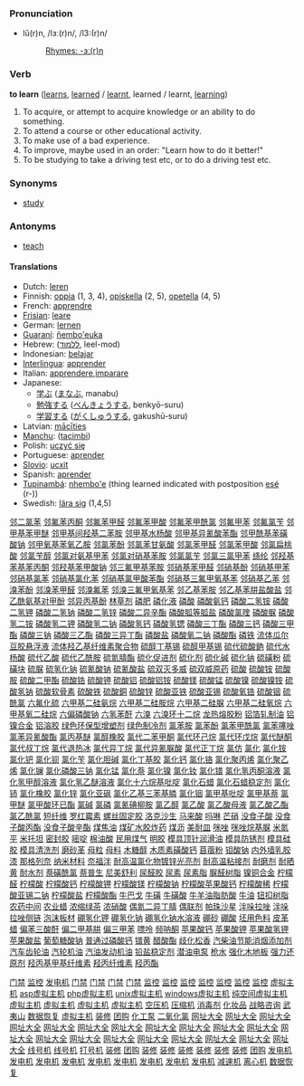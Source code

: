 ===Pronunciation===
*lû(r)n, /lɜː(r)n/, /l3:(r)n/
*:[[Rhymes:English:-ɜː(r)n|Rhymes: -ɜː(r)n]]

=== Verb ===
'''to learn''' ([[learns]], [[learned]] / [[learnt]], learned / learnt, [[learning]])

#To acquire, or attempt to acquire knowledge or an ability to do something.
#To attend a course or other educational activity.
#To make use of a bad experience.
#To improve, maybe used in an order: "Learn how to do it better!"
#To be studying to take a driving test etc, or to do a driving test etc.

=== Synonyms ===
*[[study]]

=== Antonyms ===
*[[teach]]

==== Translations ====
*Dutch: [[leren]]
*Finnish: [[oppia]] (1, 3, 4), [[opiskella]] (2, 5), [[opetella]] (4, 5)
*French: [[apprendre]]
*[[Frisian]]: [[leare]]
*German: [[lernen]]
*[[Guaraní]]: [[ñembo'euka]]
*Hebrew: ([[ללמוד]], leel-mod)
*Indonesian: [[ajar|belajar]]
*[[Interlingua]]: [[apprender]]
*Italian: [[apprendere]],[[imparare]]
*Japanese:
** [[学ぶ]] ([[まなぶ]], manabu)
** [[勉強]]する ([[べんきょう]]する, benkyō-suru)
** [[学習]]する ([[がくしゅう]]する, gakushū-suru)
*Latvian: [[mācīties]]
*[[Manchu]]: ([[tacimbi]])
*Polish: [[uczyć się]]
*Portuguese: [[aprender]]
*[[Slovio]]: [[ucxit]]
*Spanish: [[aprender]]
*[[Tupinambá]]: [[nhembo'e]] (thing learned indicated with postposition [[esé]] (r-))
*Swedish: [[lära sig]] (1,4,5)
[http://www.shop263.com/i-1/1.htm 邻二氯苯]
[http://www.shop263.com/i-1/2.htm 邻氟苯丙酮]
[http://www.shop263.com/i-1/3.htm 邻氟苯甲醛]
[http://www.shop263.com/i-1/4.htm 邻氟苯甲酸]
[http://www.shop263.com/i-1/5.htm 邻氟苯甲酰氯]
[http://www.shop263.com/i-1/6.htm 邻氟甲苯]
[http://www.shop263.com/i-1/7.htm 邻氟氯苄]
[http://www.shop263.com/i-1/8.htm 邻甲基苯甲醚]
[http://www.shop263.com/i-1/9.htm 邻甲基间羟基二苯胺]
[http://www.shop263.com/i-1/10.htm 邻甲基水杨酸]
[http://www.shop263.com/i-1/11.htm 邻甲基异氰酸苯酯]
[http://www.shop263.com/i-1/12.htm 邻甲酰基苯磺酸钠]
[http://www.shop263.com/i-1/13.htm 邻甲氧基苯氧乙胺]
[http://www.shop263.com/i-1/14.htm 邻氯苯酚]
[http://www.shop263.com/i-1/15.htm 邻氯苯甘氨酸]
[http://www.shop263.com/i-1/16.htm 邻氯苯甲醛]
[http://www.shop263.com/i-1/17.htm 邻氯苯甲酸]
[http://www.shop263.com/i-1/18.htm 邻氯扁桃酸]
[http://www.shop263.com/i-1/19.htm 邻氯苄醇]
[http://www.shop263.com/i-1/20.htm 邻氯对氨基甲苯]
[http://www.shop263.com/i-1/21.htm 邻氯对硝基苯胺]
[http://www.shop263.com/i-1/22.htm 邻氯氯苄]
[http://www.shop263.com/i-1/23.htm 邻氯三氯甲苯]
[http://www.shop263.com/i-1/24.htm 绦纶]
[http://www.shop263.com/i-1/25.htm 邻羟基苯基苯丙酮]
[http://www.shop263.com/i-1/26.htm 邻羟基苯甲酸钠]
[http://www.shop263.com/i-1/27.htm 邻三氟甲基苯胺]
[http://www.shop263.com/i-1/28.htm 邻硝基苯甲醛]
[http://www.shop263.com/i-1/29.htm 邻硝基酚]
[http://www.shop263.com/i-1/30.htm 邻硝基甲苯]
[http://www.shop263.com/i-1/31.htm 邻硝基氯苯]
[http://www.shop263.com/i-1/32.htm 邻硝基氯化苯]
[http://www.shop263.com/i-1/33.htm 邻硝基氯甲酸苯酯]
[http://www.shop263.com/i-1/34.htm 邻硝基三氟甲氧基苯]
[http://www.shop263.com/i-1/35.htm 邻硝基乙苯]
[http://www.shop263.com/i-1/36.htm 邻溴苯酚]
[http://www.shop263.com/i-1/37.htm 邻溴苯甲醛]
[http://www.shop263.com/i-1/38.htm 邻溴氟苯]
[http://www.shop263.com/i-1/39.htm 邻溴三氟甲氧基苯]
[http://www.shop263.com/i-1/40.htm 邻乙基苯胺]
[http://www.shop263.com/i-1/41.htm 邻乙基苯肼盐酸盐]
[http://www.shop263.com/i-1/42.htm 邻乙酰氨基对甲酚]
[http://www.shop263.com/i-1/43.htm 邻异丙基酚]
[http://www.shop263.com/i-1/44.htm 林草剂]
[http://www.shop263.com/i-1/45.htm 磷肥]
[http://www.shop263.com/i-1/46.htm 磷化液]
[http://www.shop263.com/i-1/47.htm 磷酸]
[http://www.shop263.com/i-1/48.htm 磷酸氨钙]
[http://www.shop263.com/i-1/49.htm 磷酸二氢铵]
[http://www.shop263.com/i-1/50.htm 磷酸二氢钾]
[http://www.shop263.com/i-1/51.htm 磷酸二氢钠]
[http://www.shop263.com/i-1/52.htm 磷酸二氢锌]
[http://www.shop263.com/i-1/53.htm 磷酸二异辛酯]
[http://www.shop263.com/i-1/54.htm 磷酸胍等胍盐]
[http://www.shop263.com/i-1/55.htm 磷酸氯喹]
[http://www.shop263.com/i-1/56.htm 磷酸脲]
[http://www.shop263.com/i-1/57.htm 磷酸氢二铵]
[http://www.shop263.com/i-1/58.htm 磷酸氢二钾]
[http://www.shop263.com/i-1/59.htm 磷酸氢二钠]
[http://www.shop263.com/i-1/60.htm 磷酸氢钙]
[http://www.shop263.com/i-1/61.htm 磷酸氢锶]
[http://www.shop263.com/i-1/62.htm 磷酸三丁酯]
[http://www.shop263.com/i-1/63.htm 磷酸三钙]
[http://www.shop263.com/i-1/64.htm 磷酸三甲酯]
[http://www.shop263.com/i-1/65.htm 磷酸三钠]
[http://www.shop263.com/i-1/66.htm 磷酸三乙酯]
[http://www.shop263.com/i-1/67.htm 磷酸三异丁酯]
[http://www.shop263.com/i-1/68.htm 磷酸盐]
[http://www.shop263.com/i-1/69.htm 磷酸氧二钠]
[http://www.shop263.com/i-1/70.htm 磷酸酯]
[http://www.shop263.com/i-1/71.htm 磷铁]
[http://www.shop263.com/i-1/72.htm 流体瓜尔豆胶悬浮液]
[http://www.shop263.com/i-1/73.htm 流体羟乙基纤维素聚合物]
[http://www.shop263.com/i-1/74.htm 硫醇丁基锡]
[http://www.shop263.com/i-1/75.htm 硫醇甲基锡]
[http://www.shop263.com/i-1/76.htm 硫代硫酸鈉]
[http://www.shop263.com/i-1/77.htm 硫代水杨酸]
[http://www.shop263.com/i-1/78.htm 硫代乙酸]
[http://www.shop263.com/i-1/79.htm 硫代乙酰胺]
[http://www.shop263.com/i-1/80.htm 硫氮腈酯]
[http://www.shop263.com/i-1/81.htm 硫化促进剂]
[http://www.shop263.com/i-1/82.htm 硫化剂]
[http://www.shop263.com/i-1/83.htm 硫化碱]
[http://www.shop263.com/i-1/84.htm 硫化钠]
[http://www.shop263.com/i-1/85.htm 硫磺粉]
[http://www.shop263.com/i-1/86.htm 硫磺块]
[http://www.shop263.com/i-1/87.htm 硫脲]
[http://www.shop263.com/i-1/88.htm 硫氢化钠]
[http://www.shop263.com/i-1/89.htm 硫氰酸钠]
[http://www.shop263.com/i-1/90.htm 硫氰酸盐]
[http://www.shop263.com/i-1/91.htm 硫双灭多威]
[http://www.shop263.com/i-1/92.htm 硫双威原药]
[http://www.shop263.com/i-1/93.htm 硫酸]
[http://www.shop263.com/i-1/94.htm 硫酸铵]
[http://www.shop263.com/i-1/95.htm 硫酸胺]
[http://www.shop263.com/i-1/96.htm 硫酸二甲酯]
[http://www.shop263.com/i-1/97.htm 硫酸锆]
[http://www.shop263.com/i-1/98.htm 硫酸钾]
[http://www.shop263.com/i-1/99.htm 硫酸铝]
[http://www.shop263.com/i-1/100.htm 硫酸铝铵]
[http://www.shop263.com/i-1/101.htm 硫酸镁]
[http://www.shop263.com/i-1/102.htm 硫酸锰]
[http://www.shop263.com/i-1/103.htm 硫酸镍]
[http://www.shop263.com/i-1/104.htm 硫酸镍铵]
[http://www.shop263.com/i-1/105.htm 硫酸氢钠]
[http://www.shop263.com/i-1/106.htm 硫酸软骨素]
[http://www.shop263.com/i-1/107.htm 硫酸铁]
[http://www.shop263.com/i-1/108.htm 硫酸銅]
[http://www.shop263.com/i-1/109.htm 硫酸锌]
[http://www.shop263.com/i-1/110.htm 硫酸亚铁]
[http://www.shop263.com/i-1/111.htm 硫酸亚锡]
[http://www.shop263.com/i-1/112.htm 硫酸氧锆]
[http://www.shop263.com/i-1/113.htm 硫酸铟]
[http://www.shop263.com/i-1/114.htm 硫酰氯]
[http://www.shop263.com/i-1/115.htm 六氟化硫]
[http://www.shop263.com/i-1/116.htm 六甲基二硅氨烷]
[http://www.shop263.com/i-1/117.htm 六甲基二硅胺烷]
[http://www.shop263.com/i-1/118.htm 六甲基二硅脲]
[http://www.shop263.com/i-1/119.htm 六甲基二硅氧烷]
[http://www.shop263.com/i-1/120.htm 六甲基氧二硅烷]
[http://www.shop263.com/i-1/121.htm 六偏磷酸钠]
[http://www.shop263.com/i-1/122.htm 六氢苯酐]
[http://www.shop263.com/i-1/123.htm 六溴]
[http://www.shop263.com/i-1/124.htm 六溴环十二烷]
[http://www.shop263.com/i-1/125.htm 龙热熔胶粉]
[http://www.shop263.com/i-1/126.htm 铝箔轧制油]
[http://www.shop263.com/i-1/127.htm 铝镍合金]
[http://www.shop263.com/i-1/128.htm 铝溶胶]
[http://www.shop263.com/i-1/129.htm 绿色环保型增塑剂]
[http://www.shop263.com/i-1/130.htm 绿色制冷剂]
[http://www.shop263.com/i-1/131.htm 氯苯胺]
[http://www.shop263.com/i-1/132.htm 氯苯酚]
[http://www.shop263.com/i-1/133.htm 氯苯甲酰氯]
[http://www.shop263.com/i-1/134.htm 氯苯噻唑]
[http://www.shop263.com/i-1/135.htm 氯苯异氰酸酯]
[http://www.shop263.com/i-1/136.htm 氯丙基醚]
[http://www.shop263.com/i-1/137.htm 氯醇橡胶]
[http://www.shop263.com/i-1/138.htm 氯代二苯甲酮]
[http://www.shop263.com/i-1/139.htm 氯代环己烷]
[http://www.shop263.com/i-1/140.htm 氯代环戊烷]
[http://www.shop263.com/i-1/141.htm 氯代醚酮]
[http://www.shop263.com/i-1/142.htm 氯代叔丁烷]
[http://www.shop263.com/i-1/143.htm 氯代退热冰]
[http://www.shop263.com/i-1/144.htm 氯代异丁烷]
[http://www.shop263.com/i-1/145.htm 氯代异氰脲酸]
[http://www.shop263.com/i-1/146.htm 氯代正丁烷]
[http://www.shop263.com/i-1/147.htm 氯仿]
[http://www.shop263.com/i-1/148.htm 氯化]
[http://www.shop263.com/i-1/149.htm 氯化铵]
[http://www.shop263.com/i-1/150.htm 氯化钯]
[http://www.shop263.com/i-1/151.htm 氯化钡]
[http://www.shop263.com/i-1/152.htm 氯化苄]
[http://www.shop263.com/i-1/153.htm 氯化胆碱]
[http://www.shop263.com/i-1/154.htm 氯化丁基胶]
[http://www.shop263.com/i-1/155.htm 氯化钙]
[http://www.shop263.com/i-1/156.htm 氯化铬]
[http://www.shop263.com/i-1/157.htm 氯化聚丙烯]
[http://www.shop263.com/i-1/158.htm 氯化聚乙烯]
[http://www.shop263.com/i-1/159.htm 氯化镧]
[http://www.shop263.com/i-1/160.htm 氯化磷酸三钠]
[http://www.shop263.com/i-1/161.htm 氯化锰]
[http://www.shop263.com/i-1/162.htm 氯化萘]
[http://www.shop263.com/i-1/163.htm 氯化镍]
[http://www.shop263.com/i-1/164.htm 氯化钕]
[http://www.shop263.com/i-1/165.htm 氯化镨]
[http://www.shop263.com/i-1/166.htm 氯化氢丙酮溶液]
[http://www.shop263.com/i-1/167.htm 氯化氢甲醇溶液]
[http://www.shop263.com/i-1/168.htm 氯化氢乙醚溶液]
[http://www.shop263.com/i-1/169.htm 氯化十六烷基吡啶]
[http://www.shop263.com/i-1/170.htm 氯化石蜡]
[http://www.shop263.com/i-1/171.htm 氯化石蜡稳定剂]
[http://www.shop263.com/i-1/172.htm 氯化铈]
[http://www.shop263.com/i-1/173.htm 氯化橡胶]
[http://www.shop263.com/i-1/174.htm 氯化锌]
[http://www.shop263.com/i-1/175.htm 氯化亚砜]
[http://www.shop263.com/i-1/176.htm 氯化乙基三苯基膦]
[http://www.shop263.com/i-1/177.htm 氯化铟]
[http://www.shop263.com/i-1/178.htm 氯甲基吡啶]
[http://www.shop263.com/i-1/179.htm 氯甲基萘]
[http://www.shop263.com/i-1/180.htm 氯甲醚]
[http://www.shop263.com/i-1/181.htm 氯甲酸环已酯]
[http://www.shop263.com/i-1/182.htm 氯碱]
[http://www.shop263.com/i-1/183.htm 氯磷]
[http://www.shop263.com/i-1/184.htm 氯氰碘柳胺]
[http://www.shop263.com/i-1/185.htm 氯乙醇]
[http://www.shop263.com/i-1/186.htm 氯乙酸]
[http://www.shop263.com/i-1/187.htm 氯乙酸母液]
[http://www.shop263.com/i-1/188.htm 氯乙酸乙酯]
[http://www.shop263.com/i-1/189.htm 氯乙酰氯]
[http://www.shop263.com/i-1/190.htm 短纤维]
[http://www.shop263.com/i-1/191.htm 罗红霉素]
[http://www.shop263.com/i-1/192.htm 螺丝固定胶]
[http://www.shop263.com/i-1/193.htm 洛克沙生]
[http://www.shop263.com/i-1/194.htm 马来酸]
[http://www.shop263.com/i-1/195.htm 吗啉]
[http://www.shop263.com/i-1/196.htm 芒硝]
[http://www.shop263.com/i-1/197.htm 没食子酸]
[http://www.shop263.com/i-1/198.htm 没食子酸丙酯]
[http://www.shop263.com/i-1/199.htm 没食子酸辛酯]
[http://www.shop263.com/i-1/200.htm 煤焦油]
[http://www.shop263.com/i-1/201.htm 煤矿水胶炸药]
[http://www.shop263.com/i-1/202.htm 煤沥]
[http://www.shop263.com/i-1/203.htm 美耐皿]
[http://www.shop263.com/i-1/204.htm 咪唑]
[http://www.shop263.com/i-1/205.htm 咪唑烷基脲]
[http://www.shop263.com/i-1/206.htm 米氮平]
[http://www.shop263.com/i-1/207.htm 米托坦]
[http://www.shop263.com/i-1/208.htm 密封胶]
[http://www.shop263.com/i-1/209.htm 嘧啶]
[http://www.shop263.com/i-1/210.htm 棉油酸]
[http://www.shop263.com/i-1/211.htm 民用煤气]
[http://www.shop263.com/i-1/212.htm 明胶]
[http://www.shop263.com/i-1/213.htm 模具顶针润滑油]
[http://www.shop263.com/i-1/214.htm 模具防锈剂]
[http://www.shop263.com/i-1/215.htm 模具硅胶]
[http://www.shop263.com/i-1/216.htm 模具清洗剂]
[http://www.shop263.com/i-1/217.htm 磨砂革]
[http://www.shop263.com/i-1/218.htm 母粒]
[http://www.shop263.com/i-1/219.htm 母料]
[http://www.shop263.com/i-1/220.htm 木糖醇]
[http://www.shop263.com/i-1/221.htm 木质素磺酸钙]
[http://www.shop263.com/i-1/222.htm 苜蓿粉]
[http://www.shop263.com/i-1/223.htm 钼酸钠]
[http://www.shop263.com/i-1/224.htm 内外墙乳胶漆]
[http://www.shop263.com/i-1/225.htm 那格列奈]
[http://www.shop263.com/i-1/226.htm 纳米材料]
[http://www.shop263.com/i-1/227.htm 奈福泮]
[http://www.shop263.com/i-1/228.htm 耐高温氯化物镀锌光亮剂]
[http://www.shop263.com/i-1/229.htm 耐高温粘接剂]
[http://www.shop263.com/i-1/230.htm 耐磨剂]
[http://www.shop263.com/i-1/231.htm 耐晒黄]
[http://www.shop263.com/i-1/232.htm 耐水剂]
[http://www.shop263.com/i-1/233.htm 萘磺酰氯]
[http://www.shop263.com/i-1/234.htm 萘普生]
[http://www.shop263.com/i-1/235.htm 尼美舒利]
[http://www.shop263.com/i-1/236.htm 尿醛胶]
[http://www.shop263.com/i-1/237.htm 尿素]
[http://www.shop263.com/i-1/238.htm 尿素脂]
[http://www.shop263.com/i-1/239.htm 脲醛树脂]
[http://www.shop263.com/i-1/240.htm 镍铜合金]
[http://www.shop263.com/i-1/241.htm 柠檬醛]
[http://www.shop263.com/i-1/242.htm 柠檬酸]
[http://www.shop263.com/i-1/243.htm 柠檬酸钙]
[http://www.shop263.com/i-1/244.htm 柠檬酸钾]
[http://www.shop263.com/i-1/245.htm 柠檬酸镁]
[http://www.shop263.com/i-1/246.htm 柠檬酸钠]
[http://www.shop263.com/i-1/247.htm 柠檬酸苹果酸钙]
[http://www.shop263.com/i-1/248.htm 柠檬酸稀]
[http://www.shop263.com/i-1/249.htm 柠檬酸亚锡二钠]
[http://www.shop263.com/i-1/250.htm 柠檬酸盐]
[http://www.shop263.com/i-1/251.htm 柠檬酸酯]
[http://www.shop263.com/i-1/252.htm 牛巴戈]
[http://www.shop263.com/i-1/253.htm 牛磺]
[http://www.shop263.com/i-1/254.htm 牛磺酸]
[http://www.shop263.com/i-1/255.htm 牛羊油脂肪酸]
[http://www.shop263.com/i-1/256.htm 牛油]
[http://www.shop263.com/i-1/257.htm 钮扣树脂]
[http://www.shop263.com/i-1/258.htm 农药中间]
[http://www.shop263.com/i-1/259.htm 农业蜡]
[http://www.shop263.com/i-1/260.htm 浓缩绿茶]
[http://www.shop263.com/i-1/261.htm 浓硝酸]
[http://www.shop263.com/i-1/262.htm 偶氮二异丁腈]
[http://www.shop263.com/i-1/263.htm 偶联剂]
[http://www.shop263.com/i-1/264.htm 帕珠沙星]
[http://www.shop263.com/i-1/265.htm 泮哚拉唑]
[http://www.shop263.com/i-1/266.htm 泮哚拉唑侧链]
[http://www.shop263.com/i-1/267.htm 泡沫板材]
[http://www.shop263.com/i-1/268.htm 硼氢化钾]
[http://www.shop263.com/i-1/269.htm 硼氢化钠]
[http://www.shop263.com/i-1/270.htm 硼氢化钠水溶液]
[http://www.shop263.com/i-1/271.htm 硼砂]
[http://www.shop263.com/i-1/272.htm 硼酸]
[http://www.shop263.com/i-1/273.htm 坯用色料]
[http://www.shop263.com/i-1/274.htm 皮革蜡]
[http://www.shop263.com/i-1/275.htm 偏苯三酸酐]
[http://www.shop263.com/i-1/276.htm 偏二甲基肼]
[http://www.shop263.com/i-1/277.htm 偏三甲苯]
[http://www.shop263.com/i-1/278.htm 嘌呤]
[http://www.shop263.com/i-1/279.htm 频呐酮]
[http://www.shop263.com/i-1/280.htm 苹果酸钙]
[http://www.shop263.com/i-1/281.htm 苹果酸钾]
[http://www.shop263.com/i-1/282.htm 苹果酸氢钾]
[http://www.shop263.com/i-1/283.htm 苹果酸盐]
[http://www.shop263.com/i-1/284.htm 葡萄糖酸钠]
[http://www.shop263.com/i-1/285.htm 普通过磷酸钙]
[http://www.shop263.com/i-1/286.htm 镨黄]
[http://www.shop263.com/i-1/287.htm 醋酸酯]
[http://www.shop263.com/i-1/288.htm 歧化松香]
[http://www.shop263.com/i-1/289.htm 汽柴油节能消烟添加剂]
[http://www.shop263.com/i-1/290.htm 汽车齿轮油]
[http://www.shop263.com/i-1/291.htm 汽轮机油]
[http://www.shop263.com/i-1/292.htm 汽油发动机油]
[http://www.shop263.com/i-1/293.htm 铅盐稳定剂]
[http://www.shop263.com/i-1/294.htm 潜油电泵]
[http://www.shop263.com/i-1/295.htm 枪水]
[http://www.shop263.com/i-1/296.htm 强化木地板]
[http://www.shop263.com/i-1/297.htm 强力还原剂]
[http://www.shop263.com/i-1/298.htm 羟丙基甲基纤维素]
[http://www.shop263.com/i-1/299.htm 羟丙纤维素]
[http://www.shop263.com/i-1/300.htm 羟丙酯] 










 

[http://www.haishun.net 门禁]
[http://www.haishun.net 监控]
[http://www.genset-sh.com 发电机]
[http://www.haishun.net/p_mjds.htm 门禁]
[http://www.haishun.net/p_mjds_dmmj.htm 门禁]
[http://www.haishun.net/p_mjds_lwmj.htm 门禁]
[http://www.haishun.net/p_mjds_yjs.htm 门禁]
[http://www.haishun.net/cctv.htm 监控]
[http://www.haishun.net/p_cctv_jk.htm 监控]
[http://www.haishun.net/p_cctv_jk_sxj.htm 监控]
[http://www.haishun.net/p_cctv_jk_xsq.htm 监控]
[http://www.haishun.net/p_cctv_jk_yplxj.htm 监控]
[http://www.haishun.net/p_cctv_jk_yt.htm 监控]
[http://www.haishun.net/p_cctv_jk_zj.htm 监控]
[http://www.7766888.com 虚拟主机]
[http://www.7766888.com/introcom.htm asp虚拟主机]
[http://www.7766888.com/introcn.htm php虚拟主机]
[http://www.7766888.com/u_puji.htm unix虚拟主机]
[http://www.7766888.com/mysql.htm windows虚拟主机]
[http://www.7766888.com/u_jingji.htm 纯空间虚拟主机]
[http://www.7766888.com/u_biaozhun.htm 虚拟主机]
[http://www.7766888.com/u_zhiqiang.htm 虚拟主机]
[http://www.7766888.com/w_jingji.htm 虚拟主机]
[http://www.7766888.com/w_biaozhun.htm 虚拟主机]
[http://www.asp169.com/marketingsoft1.htm 空压机]
[http://www.asp169.com/marketingsoft2.htm 压缩机]
[http://www.asp169.com/zhaoguan.htm 消毒剂]
[http://www.asp169.com/crm.htm 化妆品]
[http://www.asp169.com/marketingsoft3.htm 战略咨询]
[http://www.asp169.com/marketingsoft4.htm 武夷山]
[http://www.asp169.com/marketingsoft5.htm 数据恢复]
[http://haishun11.51.net 虚拟主机]
[http://decorate.51.net 装修]
[http://decorate.51.net 团购]
[http://www.xsjby.cn 化工泵]
[http://www.asp169.com/zhaoguan2.htm 二氧化氯]
[http://www.fm360.net 网址大全]
[http://www.fm360.net/page/001.html 网址大全]
[http://www.fm360.net/page/game.htm 网址大全]
[http://www.fm360.net/page/software.htm 网址大全]
[http://www.fm360.net/page/jinshi.htm 网址大全]
[http://www.fm360.net/page/music.htm 网址大全]
[http://www.fm360.net/page/053.html 网址大全]
[http://www.fm360.net/page/flash.htm 网址大全]
[http://www.fm360.net/page/newsweek.htm 网址大全]
[http://www.fm360.net/page/club.htm 网址大全]
[http://www.fm360.net/page/stock.htm 网址大全]
[http://www.fm360.net/page/love.htm 网址大全]
[http://www.fm360.net/page/netcard.htm 网址大全]
[http://www.fm360.net/page/025.html 网址大全]
[http://www.fm360.net/page/hardware.htm 网址大全]
[http://www.fm360.net/page/sport.htm 网址大全]
[http://www.fm360.net/page/shouji.htm 网址大全]
[http://www.fm360.net/page/ym.htm 网址大全]
[http://www.fm360.net/page/ylbj.htm 网址大全]
[http://www.fm360.net/page/car.htm 网址大全]
[http://www.jifamark.com 线号机]
[http://www.jifamark.com/xhj.htm 线号机]
[http://www.jifamark.com 打号机]
[http://www.funasia.cn 装修]
[http://www.funasia.cn 团购]
[http://www.funasia.cn/pinpai.asp 装修]
[http://www.funasia.cn/client/gb_list.asp 装修]
[http://www.funasia.cn/design/index.asp 装修]
[http://www.funasia.cn/funasiaHome/index.asp 装修]
[http://www.funasia.cn/jiancai.asp 装修]
[http://www.funasia.cn/shishang.asp 装修]
[http://www.funasia.cn/mall/AboutOur.htm 团购]
[http://www.genset-sh.com/cai.asp 发电机]
[http://www.genset-sh.com/tancu.asp 发电机]
[http://www.genset-sh.com/xi3.asp 发电机]
[http://www.genset-sh.com/lan.asp 发电机]
[http://www.genset-sh.com/leng.asp 发电机]
[http://www.genset-sh.com/jiyou.asp 发电机]
[http://www.genset-sh.com/ranyou.asp 发电机]
[http://www.genset-sh.com/kuongqi.asp 发电机]
[http://www.genset-sh.com/ssss.asp 发电机]
[http://www.zj-df.com 减速机]
[http://www.xhhj.com.cn 离心机]
[http://www.hdfix.com.cn 数据恢复]